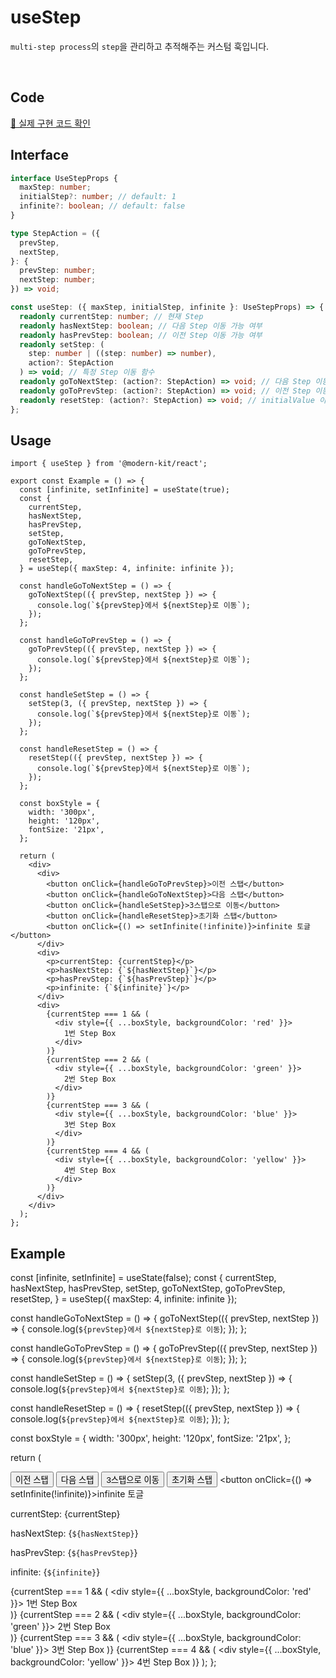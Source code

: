 
# useStep

`multi-step process`의 `step`을 관리하고 추적해주는 커스텀 훅입니다.

<br />

## Code
[🔗 실제 구현 코드 확인](https://github.com/modern-agile-team/modern-kit/blob/main/packages/react/src/hooks/useStep/index.ts)

## Interface
```ts title="typescript"
interface UseStepProps {
  maxStep: number;
  initialStep?: number; // default: 1
  infinite?: boolean; // default: false
}

type StepAction = ({
  prevStep,
  nextStep,
}: {
  prevStep: number;
  nextStep: number;
}) => void;
```
```ts title="typescript"
const useStep: ({ maxStep, initialStep, infinite }: UseStepProps) => {
  readonly currentStep: number; // 현재 Step
  readonly hasNextStep: boolean; // 다음 Step 이동 가능 여부
  readonly hasPrevStep: boolean; // 이전 Step 이동 가능 여부
  readonly setStep: (
    step: number | ((step: number) => number),
    action?: StepAction
  ) => void; // 특정 Step 이동 함수
  readonly goToNextStep: (action?: StepAction) => void; // 다음 Step 이동 함수
  readonly goToPrevStep: (action?: StepAction) => void; // 이전 Step 이동 함수
  readonly resetStep: (action?: StepAction) => void; // initialValue 이동 함수
};
```

## Usage
```tsx title="typescript"
import { useStep } from '@modern-kit/react';

export const Example = () => {
  const [infinite, setInfinite] = useState(true);
  const {
    currentStep,
    hasNextStep,
    hasPrevStep,
    setStep,
    goToNextStep,
    goToPrevStep,
    resetStep,
  } = useStep({ maxStep: 4, infinite: infinite });

  const handleGoToNextStep = () => {
    goToNextStep(({ prevStep, nextStep }) => {
      console.log(`${prevStep}에서 ${nextStep}로 이동`);
    });
  };

  const handleGoToPrevStep = () => {
    goToPrevStep(({ prevStep, nextStep }) => {
      console.log(`${prevStep}에서 ${nextStep}로 이동`);
    });
  };

  const handleSetStep = () => {
    setStep(3, ({ prevStep, nextStep }) => {
      console.log(`${prevStep}에서 ${nextStep}로 이동`);
    });
  };

  const handleResetStep = () => {
    resetStep(({ prevStep, nextStep }) => {
      console.log(`${prevStep}에서 ${nextStep}로 이동`);
    });
  };

  const boxStyle = {
    width: '300px',
    height: '120px',
    fontSize: '21px',
  };

  return (
    <div>
      <div>
        <button onClick={handleGoToPrevStep}>이전 스탭</button>
        <button onClick={handleGoToNextStep}>다음 스탭</button>
        <button onClick={handleSetStep}>3스탭으로 이동</button>
        <button onClick={handleResetStep}>초기화 스탭</button>
        <button onClick={() => setInfinite(!infinite)}>infinite 토글</button>
      </div>
      <div>
        <p>currentStep: {currentStep}</p>
        <p>hasNextStep: {`${hasNextStep}`}</p>
        <p>hasPrevStep: {`${hasPrevStep}`}</p>
        <p>infinite: {`${infinite}`}</p>
      </div>
      <div>
        {currentStep === 1 && (
          <div style={{ ...boxStyle, backgroundColor: 'red' }}>
            1번 Step Box
          </div>
        )}
        {currentStep === 2 && (
          <div style={{ ...boxStyle, backgroundColor: 'green' }}>
            2번 Step Box
          </div>
        )}
        {currentStep === 3 && (
          <div style={{ ...boxStyle, backgroundColor: 'blue' }}>
            3번 Step Box
          </div>
        )}
        {currentStep === 4 && (
          <div style={{ ...boxStyle, backgroundColor: 'yellow' }}>
            4번 Step Box
          </div>
        )}
      </div>
    </div>
  );
};
```

## Example

  const [infinite, setInfinite] = useState(false);
  const {
    currentStep,
    hasNextStep,
    hasPrevStep,
    setStep,
    goToNextStep,
    goToPrevStep,
    resetStep,
  } = useStep({ maxStep: 4, infinite: infinite });

  const handleGoToNextStep = () => {
    goToNextStep(({ prevStep, nextStep }) => {
      console.log(`${prevStep}에서 ${nextStep}로 이동`);
    });
  };

  const handleGoToPrevStep = () => {
    goToPrevStep(({ prevStep, nextStep }) => {
      console.log(`${prevStep}에서 ${nextStep}로 이동`);
    });
  };

  const handleSetStep = () => {
    setStep(3, ({ prevStep, nextStep }) => {
      console.log(`${prevStep}에서 ${nextStep}로 이동`);
    });
  };

  const handleResetStep = () => {
    resetStep(({ prevStep, nextStep }) => {
      console.log(`${prevStep}에서 ${nextStep}로 이동`);
    });
  };

  const boxStyle = {
    width: '300px',
    height: '120px',
    fontSize: '21px',
  };

  return (
    <div>
      <div>
        <button onClick={handleGoToPrevStep}>이전 스탭</button>
        <button onClick={handleGoToNextStep}>다음 스탭</button>
        <button onClick={handleSetStep}>3스탭으로 이동</button>
        <button onClick={handleResetStep}>초기화 스탭</button>
        <button onClick={() => setInfinite(!infinite)}>infinite 토글</button>
      </div>
      <div>
        <p>currentStep: {currentStep}</p>
        <p>hasNextStep: {`${hasNextStep}`}</p>
        <p>hasPrevStep: {`${hasPrevStep}`}</p>
        <p>infinite: {`${infinite}`}</p>
      </div>
      <div>
        {currentStep === 1 && (
          <div style={{ ...boxStyle, backgroundColor: 'red' }}>
            1번 Step Box
          </div>
        )}
        {currentStep === 2 && (
          <div style={{ ...boxStyle, backgroundColor: 'green' }}>
            2번 Step Box
          </div>
        )}
        {currentStep === 3 && (
          <div style={{ ...boxStyle, backgroundColor: 'blue' }}>
            3번 Step Box
          </div>
        )}
        {currentStep === 4 && (
          <div style={{ ...boxStyle, backgroundColor: 'yellow' }}>
            4번 Step Box
          </div>
        )}
      </div>
    </div>
  );
};


<Example />